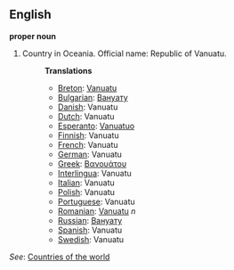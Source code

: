==English==

'''proper noun'''

# Country in Oceania. Official name: Republic of Vanuatu.
#:'''Translations'''
#:*[[Breton]]: [[Vanuatu]]
#:*[[Bulgarian]]: [[Вануату]]
#:*[[Danish]]: Vanuatu
#:*[[Dutch]]: Vanuatu
#:*[[Esperanto]]: [[Vanuatuo]]
#:*[[Finnish]]: Vanuatu
#:*[[French]]: Vanuatu
#:*[[German]]: Vanuatu
#:*[[Greek]]: [[Βανουάτου]]
#:*[[Interlingua]]: Vanuatu
#:*[[Italian]]: Vanuatu
#:*[[Polish]]: Vanuatu
#:*[[Portuguese]]: Vanuatu
#:*[[Romanian]]: [[Vanuatu]] ''n''
#:*[[Russian]]: [[Вануату]]
#:*[[Spanish]]: Vanuatu
#:*[[Swedish]]: Vanuatu

''See'': [[Countries of the world]]